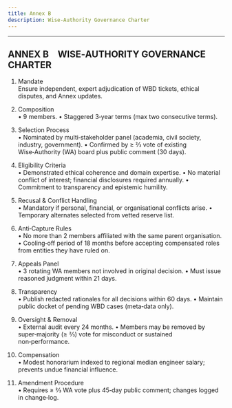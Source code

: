 ```yaml
---
title: Annex B
description: Wise-Authority Governance Charter
---
```


---
ANNEX B WISE‑AUTHORITY GOVERNANCE CHARTER
---

1. Mandate  
Ensure independent, expert adjudication of WBD tickets, ethical disputes, and Annex updates.

2. Composition  
• 9 members.
• Staggered 3‑year terms (max two consecutive terms).

3. Selection Process  
• Nominated by multi‑stakeholder panel (academia, civil society, industry, government).
• Confirmed by ≥ ⅔ vote of existing Wise‑Authority (WA) board plus public comment (30 days).

4. Eligibility Criteria  
• Demonstrated ethical coherence and domain expertise.
• No material conflict of interest; financial disclosures required annually.
• Commitment to transparency and epistemic humility.

5. Recusal & Conflict Handling  
• Mandatory if personal, financial, or organisational conflicts arise.
• Temporary alternates selected from vetted reserve list.

6. Anti‑Capture Rules  
• No more than 2 members affiliated with the same parent organisation.
• Cooling‑off period of 18 months before accepting compensated roles from entities they have ruled on.

7. Appeals Panel  
• 3 rotating WA members not involved in original decision.
• Must issue reasoned judgment within 21 days.

8. Transparency  
• Publish redacted rationales for all decisions within 60 days.
• Maintain public docket of pending WBD cases (meta‑data only).

9. Oversight & Removal  
• External audit every 24 months.
• Members may be removed by super‑majority (≥ ⅔) vote for misconduct or sustained non‑performance.

10. Compensation  
• Modest honorarium indexed to regional median engineer salary; prevents undue financial influence.

11. Amendment Procedure  
• Requires ≥ ⅔ WA vote plus 45‑day public comment; changes logged in change‑log.


